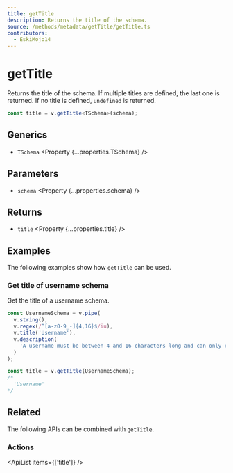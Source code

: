 ```yaml
---
title: getTitle
description: Returns the title of the schema.
source: /methods/metadata/getTitle/getTitle.ts
contributors:
  - EskiMojo14
---
```



# getTitle

Returns the title of the schema. If multiple titles are defined, the last one is returned. If no title is defined, `undefined` is returned.

```ts
const title = v.getTitle<TSchema>(schema);
```

## Generics

- `TSchema` <Property {...properties.TSchema} />

## Parameters

- `schema` <Property {...properties.schema} />

## Returns

- `title` <Property {...properties.title} />

## Examples

The following examples show how `getTitle` can be used.

### Get title of username schema

Get the title of a username schema.

```ts
const UsernameSchema = v.pipe(
  v.string(),
  v.regex(/^[a-z0-9_-]{4,16}$/iu),
  v.title('Username'),
  v.description(
    'A username must be between 4 and 16 characters long and can only contain letters, numbers, underscores and hyphens.'
  )
);

const title = v.getTitle(UsernameSchema);
/*
  'Username'
*/
```

## Related

The following APIs can be combined with `getTitle`.

### Actions

<ApiList items={['title']} />

